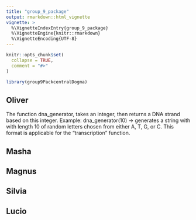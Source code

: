 ```yaml
---
title: "group_9_package"
output: rmarkdown::html_vignette
vignette: >
  %\VignetteIndexEntry{group_9_package}
  %\VignetteEngine{knitr::rmarkdown}
  %\VignetteEncoding{UTF-8}
---
```


```r
knitr::opts_chunk$set(
  collapse = TRUE,
  comment = "#>"
)
```

```r
library(group9PackcentralDogma)
```

## Oliver
The function dna_generator, takes an integer, 
then returns a DNA strand based on this integer. 
Example:
dna_generator(10) -> generates a string with with length 10 of random letters chosen from either A, T, G, or C.
This format is applicable for the "transcription" function. 

## Masha

## Magnus

## Silvia

## Lucio



